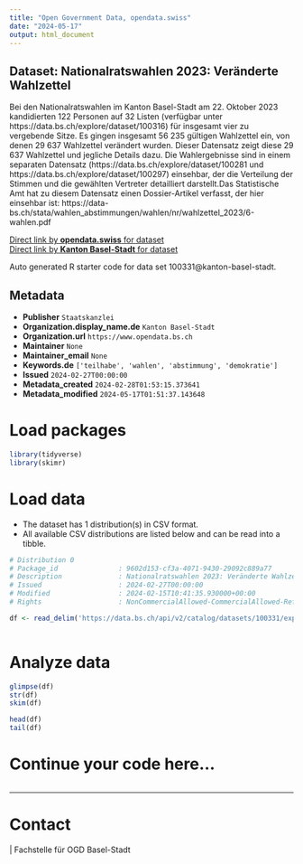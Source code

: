 ```yaml
---
title: "Open Government Data, opendata.swiss"
date: "2024-05-17"
output: html_document
---
```


## Dataset: Nationalratswahlen 2023: Veränderte Wahlzettel

Bei den Nationalratswahlen im Kanton Basel-Stadt am 22. Oktober 2023 kandidierten 122 Personen auf 32 Listen (verfügbar unter https://data.bs.ch/explore/dataset/100316) für insgesamt vier zu vergebende Sitze. Es gingen insgesamt 56 235 gültigen Wahlzettel ein, von denen 29 637 Wahlzettel verändert wurden. Dieser Datensatz zeigt diese 29 637 Wahlzettel und jegliche Details dazu. Die Wahlergebnisse sind in einem separaten Datensatz (https://data.bs.ch/explore/dataset/100281 und https://data.bs.ch/explore/dataset/100297) einsehbar, der die Verteilung der Stimmen und die gewählten Vertreter detailliert darstellt.Das Statistische Amt hat zu diesem Datensatz einen Dossier-Artikel verfasst, der hier einsehbar ist: https://data-bs.ch/stata/wahlen_abstimmungen/wahlen/nr/wahlzettel_2023/6-wahlen.pdf 

[Direct link by **opendata.swiss** for dataset](https://opendata.swiss/de/dataset/nationalratswahlen-2023-veranderte-wahlzettel)<br>
[Direct link by **Kanton Basel-Stadt** for dataset](https://data.bs.ch/explore/dataset/100331/)

Auto generated R starter code for data set 100331@kanton-basel-stadt.

## Metadata

- **Publisher** `Staatskanzlei`
- **Organization.display_name.de** `Kanton Basel-Stadt`
- **Organization.url** `https://www.opendata.bs.ch`
- **Maintainer** `None`
- **Maintainer_email** `None`
- **Keywords.de** `['teilhabe', 'wahlen', 'abstimmung', 'demokratie']`
- **Issued** `2024-02-27T00:00:00`
- **Metadata_created** `2024-02-28T01:53:15.373641`
- **Metadata_modified** `2024-05-17T01:51:37.143648`


# Load packages

```r

library(tidyverse)
library(skimr)

```

# Load data

-   The dataset has 1 distribution(s) in CSV format.
-   All available CSV distributions are listed below and can be read into a tibble.

```r

# Distribution 0
# Package_id               : 9602d153-cf3a-4071-9430-29092c889a77
# Description              : Nationalratswahlen 2023: Veränderte Wahlzettel (csv)
# Issued                   : 2024-02-27T00:00:00
# Modified                 : 2024-02-15T10:41:35.930000+00:00
# Rights                   : NonCommercialAllowed-CommercialAllowed-ReferenceRequired

df <- read_delim('https://data.bs.ch/api/v2/catalog/datasets/100331/exports/csv')



```

# Analyze data

```r

glimpse(df)
str(df)
skim(df)

head(df)
tail(df)

```

# Continue your code here...

```r

```

------------------------------------------------------------------------

# Contact

 | Fachstelle für OGD Basel-Stadt
